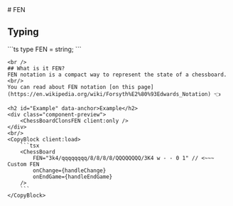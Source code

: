 ---
---


<LayoutConfig active="/properties/FEN">
    # FEN
    <h2 id="Typing" data-anchor>Typing</h2>
    <CopyBlock client:load>
        ```ts
        type FEN = string;
        ```
    </CopyBlock>

    <br />
    ## What is it FEN?
    FEN notation is a compact way to represent the state of a chessboard. <br/>
    You can read about FEN notation [on this page](https://en.wikipedia.org/wiki/Forsyth%E2%80%93Edwards_Notation) 👈

    <h2 id="Example" data-anchor>Example</h2>
    <div class="component-preview">
        <ChessBoardClonsFEN client:only />
    </div>
    <br/>
    <CopyBlock client:load>
        ```tsx
        <ChessBoard 
            FEN="3k4/qqqqqqqq/8/8/8/8/QQQQQQQQ/3K4 w - - 0 1" // <~~~ Custom FEN
            onChange={handleChange}
            onEndGame={handleEndGame}
        />
        ```
    </CopyBlock>
</LayoutConfig>